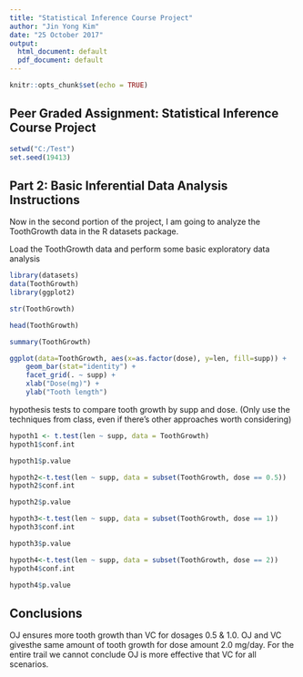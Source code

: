 ---
title: "Statistical Inference Course Project"
author: "Jin Yong Kim"
date: "25 October 2017"
output:
  html_document: default
  pdf_document: default
---

```{r setup, include=FALSE}
knitr::opts_chunk$set(echo = TRUE)
```

## Peer Graded Assignment: Statistical Inference Course Project

```{r}
setwd("C:/Test")
set.seed(19413)
```

## Part 2: Basic Inferential Data Analysis Instructions

Now in the second portion of the project, I am going to analyze the ToothGrowth data in the R datasets package.

Load the ToothGrowth data and perform some basic exploratory data analysis

```{r}
library(datasets)
data(ToothGrowth)
library(ggplot2)

str(ToothGrowth)
```
```{r}
head(ToothGrowth)
```
```{r}
summary(ToothGrowth)
```

```{r}
ggplot(data=ToothGrowth, aes(x=as.factor(dose), y=len, fill=supp)) +
    geom_bar(stat="identity") +
    facet_grid(. ~ supp) +
    xlab("Dose(mg)") +
    ylab("Tooth length")
```

hypothesis tests to compare tooth growth by supp and dose. (Only use the techniques from class, even if there's other approaches worth considering)
```{r}
hypoth1 <- t.test(len ~ supp, data = ToothGrowth)
hypoth1$conf.int
```
```{r}
hypoth1$p.value
```
```{r}
hypoth2<-t.test(len ~ supp, data = subset(ToothGrowth, dose == 0.5))
hypoth2$conf.int
```
```{r}
hypoth2$p.value
```
```{r}
hypoth3<-t.test(len ~ supp, data = subset(ToothGrowth, dose == 1))
hypoth3$conf.int
```
```{r}
hypoth3$p.value
```
```{r}
hypoth4<-t.test(len ~ supp, data = subset(ToothGrowth, dose == 2))
hypoth4$conf.int
```
```{r}
hypoth4$p.value
```

## Conclusions
OJ ensures more tooth growth than VC for dosages 0.5 & 1.0. OJ and VC givesthe same amount of tooth growth for dose amount 2.0 mg/day. For the entire trail we cannot conclude OJ is more effective that VC for all scenarios.

